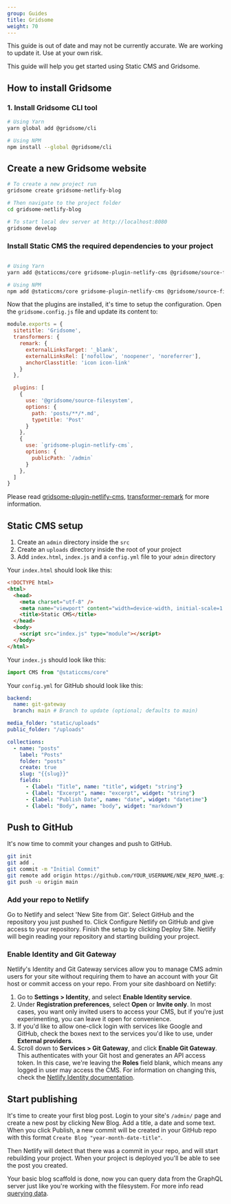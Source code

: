 ```yaml
---
group: Guides
title: Gridsome
weight: 70
---
```


<Alert severity="warning">This guide is out of date and may not be currently accurate. We are working to update it. Use at your own risk.</Alert>

This guide will help you get started using Static CMS and Gridsome.

## How to install Gridsome
### 1. Install Gridsome CLI tool

```bash
# Using Yarn
yarn global add @gridsome/cli

# Using NPM
npm install --global @gridsome/cli
```

## Create a new Gridsome website

```bash
# To create a new project run
gridsome create gridsome-netlify-blog

# Then navigate to the project folder
cd gridsome-netlify-blog

# To start local dev server at http://localhost:8080
gridsome develop
```

### Install Static CMS the required dependencies to your project

```bash

# Using Yarn
yarn add @staticcms/core gridsome-plugin-netlify-cms @gridsome/source-filesystem @gridsome/transformer-remark

# Using NPM
npm add @staticcms/core gridsome-plugin-netlify-cms @gridsome/source-filesystem @gridsome/transformer-remark
```

Now that the plugins are installed, it's time to setup the configuration. Open the `gridsome.config.js` file and update its content to:

```js
module.exports = {
  sitetitle: 'Gridsome',
  transformers: {
    remark: {
      externalLinksTarget: '_blank',
      externalLinksRel: ['nofollow', 'noopener', 'noreferrer'],
      anchorClasstitle: 'icon icon-link'
    }
  },

  plugins: [
    {
      use: '@gridsome/source-filesystem',
      options: {
        path: 'posts/**/*.md',
        typetitle: 'Post'
      }
    },
    {
      use: `gridsome-plugin-netlify-cms`,
      options: {
        publicPath: `/admin`
      }
    },
  ]
}
```

Please read [gridsome-plugin-netlify-cms](https://gridsome.org/plugins/gridsome-plugin-netlify-cms), [transformer-remark](https://gridsome.org/plugins/@gridsome/transformer-remark) for more information.

## Static CMS setup

1. Create an `admin` directory inside the `src`
2. Create an `uploads` directory inside the root of your project
3. Add `index.html`, `index.js` and a `config.yml` file to your `admin` directory

Your `index.html` should look like this:

```html
<!DOCTYPE html>
<html>
  <head>
    <meta charset="utf-8" />
    <meta name="viewport" content="width=device-width, initial-scale=1.0" />
    <title>Static CMS</title>
  </head>
  <body>
    <script src="index.js" type="module"></script>
  </body>
</html>
```

Your `index.js` should look like this:

```js
import CMS from "@staticcms/core"
```

Your `config.yml` for GitHub should look like this:

```yml
backend:
  name: git-gateway
  branch: main # Branch to update (optional; defaults to main)

media_folder: "static/uploads"
public_folder: "/uploads"

collections:
  - name: "posts"
    label: "Posts"
    folder: "posts"
    create: true
    slug: "{{slug}}"
    fields:
      - {label: "Title", name: "title", widget: "string"}
      - {label: "Excerpt", name: "excerpt", widget: "string"}
      - {label: "Publish Date", name: "date", widget: "datetime"}
      - {label: "Body", name: "body", widget: "markdown"}
```

## Push to GitHub

It's now time to commit your changes and push to GitHub.

```bash
git init
git add .
git commit -m "Initial Commit"
git remote add origin https://github.com/YOUR_USERNAME/NEW_REPO_NAME.git
git push -u origin main
```

### Add your repo to Netlify

Go to Netlify and select 'New Site from Git'. Select GitHub and the repository you just pushed to. Click Configure Netlify on GitHub and give access to your repository. Finish the setup by clicking Deploy Site. Netlify will begin reading your repository and starting building your project.

### Enable Identity and Git Gateway

Netlify's Identity and Git Gateway services allow you to manage CMS admin users for your site without requiring them to have an account with your Git host or commit access on your repo. From your site dashboard on Netlify:

1. Go to **Settings > Identity**, and select **Enable Identity service**.
2. Under **Registration preferences**, select **Open** or **Invite only**. In most cases, you want only invited users to access your CMS, but if you're just experimenting, you can leave it open for convenience.
3. If you'd like to allow one-click login with services like Google and GitHub, check the boxes next to the services you'd like to use, under **External providers**.
4. Scroll down to **Services > Git Gateway**, and click **Enable Git Gateway**. This authenticates with your Git host and generates an API access token. In this case, we're leaving the **Roles** field blank, which means any logged in user may access the CMS. For information on changing this, check the [Netlify Identity documentation](https://www.netlify.com/docs/identity/).


## Start publishing

It's time to create your first blog post. Login to your site's `/admin/` page and create a new post by clicking New Blog. Add a title, a date and some text. When you click Publish, a new commit will be created in your GitHub repo with this format `Create Blog "year-month-date-title"`. 

Then Netlify will detect that there was a commit in your repo, and will start rebuilding your project. When your project is deployed you'll be able to see the post you created.

Your basic blog scaffold is done, now you can query data from the GraphQL server just like you're working with the filesystem. For more info read [querying data](https://gridsome.org/docs/querying-data).

